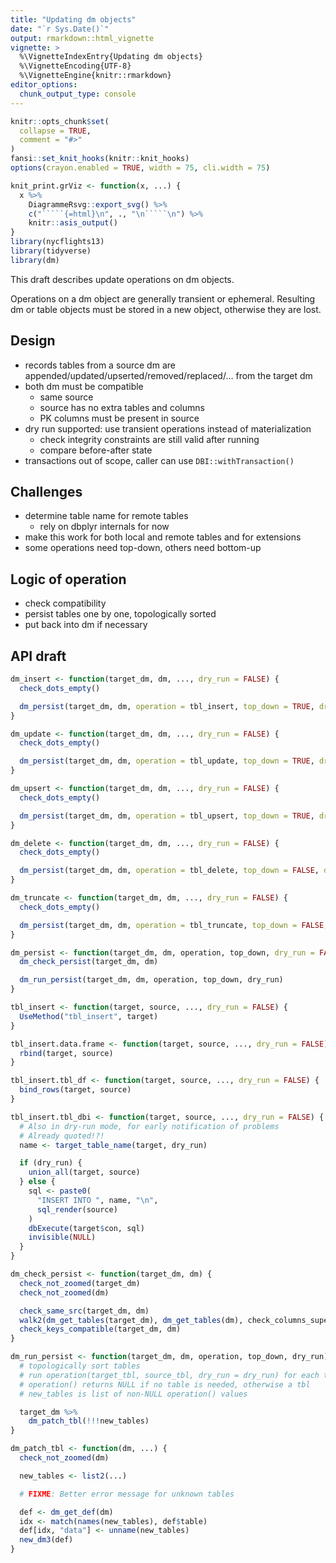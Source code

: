 ```yaml
---
title: "Updating dm objects"
date: "`r Sys.Date()`"
output: rmarkdown::html_vignette
vignette: >
  %\VignetteIndexEntry{Updating dm objects}
  %\VignetteEncoding{UTF-8}
  %\VignetteEngine{knitr::rmarkdown}
editor_options: 
  chunk_output_type: console
---
```


```r
knitr::opts_chunk$set(
  collapse = TRUE,
  comment = "#>"
)
fansi::set_knit_hooks(knitr::knit_hooks)
options(crayon.enabled = TRUE, width = 75, cli.width = 75)

knit_print.grViz <- function(x, ...) {
  x %>%
    DiagrammeRsvg::export_svg() %>%
    c("`````{=html}\n", ., "\n`````\n") %>%
    knitr::asis_output()
}
library(nycflights13)
library(tidyverse)
library(dm)
```

This draft describes update operations on dm objects.

Operations on a dm object are generally transient or ephemeral.
Resulting dm or table objects must be stored in a new object, otherwise they are lost.


## Design

- records tables from a source dm are appended/updated/upserted/removed/replaced/... from the target dm
- both dm must be compatible
    - same source
    - source has no extra tables and columns
    - PK columns must be present in source
- dry run supported: use transient operations instead of materialization
    - check integrity constraints are still valid after running
    - compare before-after state
- transactions out of scope, caller can use `DBI::withTransaction()`

## Challenges

- determine table name for remote tables
    - rely on dbplyr internals for now
- make this work for both local and remote tables and for extensions
- some operations need top-down, others need bottom-up

## Logic of operation

- check compatibility
- persist tables one by one, topologically sorted
- put back into dm if necessary


## API draft

```r
dm_insert <- function(target_dm, dm, ..., dry_run = FALSE) {
  check_dots_empty()

  dm_persist(target_dm, dm, operation = tbl_insert, top_down = TRUE, dry_run = dry_run)
}

dm_update <- function(target_dm, dm, ..., dry_run = FALSE) {
  check_dots_empty()

  dm_persist(target_dm, dm, operation = tbl_update, top_down = TRUE, dry_run = dry_run)
}

dm_upsert <- function(target_dm, dm, ..., dry_run = FALSE) {
  check_dots_empty()

  dm_persist(target_dm, dm, operation = tbl_upsert, top_down = TRUE, dry_run = dry_run)
}

dm_delete <- function(target_dm, dm, ..., dry_run = FALSE) {
  check_dots_empty()

  dm_persist(target_dm, dm, operation = tbl_delete, top_down = FALSE, dry_run = dry_run)
}

dm_truncate <- function(target_dm, dm, ..., dry_run = FALSE) {
  check_dots_empty()

  dm_persist(target_dm, dm, operation = tbl_truncate, top_down = FALSE, dry_run = dry_run)
}

dm_persist <- function(target_dm, dm, operation, top_down, dry_run = FALSE) {
  dm_check_persist(target_dm, dm)

  dm_run_persist(target_dm, dm, operation, top_down, dry_run)
}

tbl_insert <- function(target, source, ..., dry_run = FALSE) {
  UseMethod("tbl_insert", target)
}

tbl_insert.data.frame <- function(target, source, ..., dry_run = FALSE) {
  rbind(target, source)
}

tbl_insert.tbl_df <- function(target, source, ..., dry_run = FALSE) {
  bind_rows(target, source)
}

tbl_insert.tbl_dbi <- function(target, source, ..., dry_run = FALSE) {
  # Also in dry-run mode, for early notification of problems
  # Already quoted!?!
  name <- target_table_name(target, dry_run)

  if (dry_run) {
    union_all(target, source)
  } else {
    sql <- paste0(
      "INSERT INTO ", name, "\n",
      sql_render(source)
    )
    dbExecute(target$con, sql)
    invisible(NULL)
  }
}

dm_check_persist <- function(target_dm, dm) {
  check_not_zoomed(target_dm)
  check_not_zoomed(dm)

  check_same_src(target_dm, dm)
  walk2(dm_get_tables(target_dm), dm_get_tables(dm), check_columns_superset)
  check_keys_compatible(target_dm, dm)
}

dm_run_persist <- function(target_dm, dm, operation, top_down, dry_run) {
  # topologically sort tables
  # run operation(target_tbl, source_tbl, dry_run = dry_run) for each table
  # operation() returns NULL if no table is needed, otherwise a tbl
  # new_tables is list of non-NULL operation() values

  target_dm %>%
    dm_patch_tbl(!!!new_tables)
}

dm_patch_tbl <- function(dm, ...) {
  check_not_zoomed(dm)

  new_tables <- list2(...)

  # FIXME: Better error message for unknown tables

  def <- dm_get_def(dm)
  idx <- match(names(new_tables), def$table)
  def[idx, "data"] <- unname(new_tables)
  new_dm3(def)
}
```
